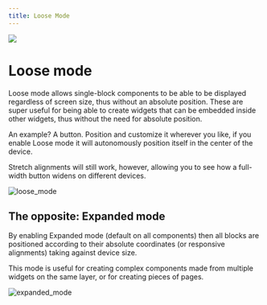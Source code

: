 ```yaml
---
title: Loose Mode
---
```


![](https://fftefqqvfkkewuokofds.supabase.co/storage/v1/object/public/theta-assets/covers/loose_mode_feature.svg)

# Loose mode

Loose mode allows single-block components to be able to be displayed regardless of screen size, thus without an absolute position. These are super useful for being able to create widgets that can be embedded inside other widgets, thus without the need for absolute position.

An example? A button. Position and customize it wherever you like, if you enable Loose mode it will autonomously position itself in the center of the device.

Stretch alignments will still work, however, allowing you to see how a full-width button widens on different devices.

![loose_mode](https://github.com/buildwiththeta/buildwiththeta/assets/49411143/73b30e95-5f97-4bcf-a53f-a5d02ac0c403)

## The opposite: Expanded mode

By enabling Expanded mode (default on all components) then all blocks are positioned according to their absolute coordinates (or responsive alignments) taking against device size.

This mode is useful for creating complex components made from multiple widgets on the same layer, or for creating pieces of pages.

![expanded_mode](https://github.com/buildwiththeta/buildwiththeta/assets/49411143/d73e382d-eeba-4fd2-b55f-49715a319edd)

